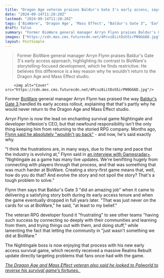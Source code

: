 ```yaml
---
title: "Dragon Age veteran praises Baldur's Gate 3's early access, says he wouldn't return to BioWare because that 'was never on the cards for us'"
date: "2024-09-14T11:28:20Z"
lastmod: "2024-09-14T11:28:20Z"
tags: ['BioWare', 'Dragon Age', 'Mass Effect', "Baldur's Gate 3", 'Early Access', 'RPG', 'Nightingale', 'Survival Game']
draft: false
summary: "Former BioWare general manager Arryn Flynn praises Baldur's Gate 3's early access approach, highlighting its contrast to BioWare's storytelling-focused development, which he finds restrictive. He believes this difference is a key reason why he wouldn't return to the Dragon Age and Mass Effect studio."
images: ["https://cdn.mos.cms.futurecdn.net/4Pcvz8iitDsh5irPN9GG6D.jpg"]
layout: PostSimple
---
```

> Former BioWare general manager Arryn Flynn praises Baldur's Gate 3's early access approach, highlighting its contrast to BioWare's storytelling-focused development, which he finds restrictive. He believes this difference is a key reason why he wouldn't return to the Dragon Age and Mass Effect studio.


        <img alt="Cover" src="https://cdn.mos.cms.futurecdn.net/4Pcvz8iitDsh5irPN9GG6D.jpg"/>
        
Former [BioWare](https://www.gamesradar.com/tag/bioware/) general manager Arryn Flynn has praised the way [Baldur's Gate 3 ](https://www.gamesradar.com/baldurs-gate-3-guide/)handled its early access rollout, explaining that that's partly why he would never return to the Dragon Age and Mass Effect studio.

Arryn Flynn is now the lead on enchanting survival game Nightingale and developer Inflexion's CEO, but that newfound responsibility isn't the only thing keeping him from returning to the storied RPG company. Months ago, [Flynn said he absolutely "wouldn't go back"](https://www.gamesradar.com/former-mass-effect-and-dragon-age-director-says-he-wouldnt-go-back-to-the-way-bioware-makes-games/) - and now, he's said exactly why.

"I think the frustrations are, in many ways, due to the ramp and pace that the industry is evolving at," Flynn said in [an interview with Gamesradar+](https://www.gamesradar.com/games/survival/nightingale-boss-aaryn-flynn-opens-up-on-the-games-challenges-and-massive-new-update-everybodys-got-a-plan-until-they-get-punched-in-the-face/). "Nightingale as a game has many live updates. We're benifiting hugely from connecting with players through that process, and that was something that was much harder at BioWare. Creating a story-first game means that, well, how do you do that? And evolve the story and not spoil the story? That's a tough problem to solve."

Flynn then says that Baldur's Gate 3 "did an amazing job" when it came to delivering a satisfying story both during its early access tenure and when the game eventually dropped in full years later. "That was just never on the cards for us at BioWare," he said, "at least to my belief."

The veteran RPG developer found it "frustrating" to see other teams "having such success by connecting so deeply with their communities and learning from them, and trying things out with them, and doing stuff," while lamenting the fact that letting the community in "just wasn't something we did at BioWare."

The Nightingale boss is now enjoying that process with his new early access survival game, which recently received a massive Realms Rebuilt update directly targeting problems that fans once had with the game. 

[<em>The Dragon Age and Mass Effect veteran also said he looked to Palworld to reverse his survival game’s fortunes.</em> ](https://www.gamesradar.com/games/survival/dragon-age-and-mass-effect-veteran-says-he-looked-at-palworld-to-reverse-the-fortunes-of-his-survival-game/)
        